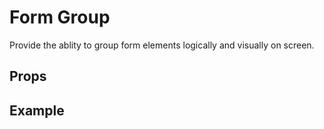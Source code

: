 
<Meta title="4. Form/Form Group" component={FormGroup} />

# Form Group

Provide the ablity to group form elements logically and visually on screen.

## Props

<Props of={FormGroup} />

## Example

<Preview>
    <Story name="Default">
        <ThemeProvider>
            <FormGroup>
                <Checkbox label={'Item one'} />
                <Checkbox disabled label={'Item two'} />
                <Checkbox checked label={'Item three'} />
            </FormGroup>
            <FormGroup inline>
                <Checkbox label={'Item four'} />
                <Checkbox disabled label={'Item five'} />
                <Checkbox checked label={'Item six'} />
            </FormGroup>
        </ThemeProvider>
    </Story>
</Preview>
